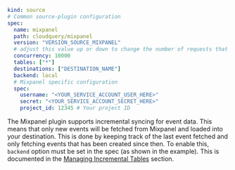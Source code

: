 ```yaml copy
kind: source
# Common source-plugin configuration
spec:
  name: mixpanel
  path: cloudquery/mixpanel
  version: "VERSION_SOURCE_MIXPANEL"
  # adjust this value up or down to change the number of requests that are made in parallel
  concurrency: 10000
  tables: ["*"]
  destinations: ["DESTINATION_NAME"]
  backend: local
  # Mixpanel specific configuration
  spec:
    username: "<YOUR_SERVICE_ACCOUNT_USER_HERE>"
    secret: "<YOUR_SERVICE_ACCOUNT_SECRET_HERE>"
    project_id: 12345 # Your project ID
```

The Mixpanel plugin supports incremental syncing for event data. This means that only new events will be fetched from Mixpanel and loaded into your destination. This is done by keeping track of the last event fetched and only fetching events that has been created since then.
To enable this, `backend` option must be set in the spec (as shown in the example). This is documented in the [Managing Incremental Tables](/docs/advanced-topics/managing-incremental-tables) section.
